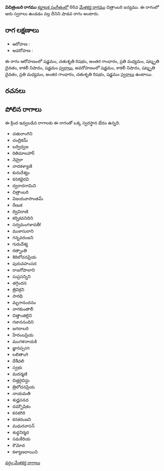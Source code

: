 {{Infobox ragam
	| name          	= విచిత్రంబరి
	| synonym	    	= 
	| mela          	= 
	| chakra        	= 
	| janaka        	= 
	| type          	= శాడవ
	| arohanam      	= {{svaraC|S|R2|G3|M2|D3|N3|S'}} 
	| avarohanam    	= {{svaraC|S'|N3|D3|M2|G3|R2|S}}
	| jeeva         	=
	| chhaya        	=
	| nyasa         	=
	| vishesha      	= 
	| equivalent  		= 
}}
{{కర్ణాటక సంగీత రాగాలు}}
'''విచిత్రంబరి రాగము''' [[కర్ణాటక సంగీతం]]లో 66వ [[మేళకర్త రాగము]] చిత్రాంబరి జన్యము.  ఈ రాగంలో ఆరు స్వరాలు ఉండడం వల్ల దీనిని షాడవ రాగం అంటారు.


==రాగ లక్షణాలు==


* ఆరోహణ : {{svaraC|S|R2|G3|M2|D3|N3|S'}} 
* అవరోహణ : {{svaraC|S'|N3|D3|M2|G3|R2|S}}

ఈ రాగం ఆరోహణంలో షడ్జమం, చతుశృతి రిషభం, అంతర గాంధారం, ప్రతి మధ్యమం, షట్శృతి దైవతం, కాకలీ నిషాదం, షడ్జమం [[స్వరాలు]], అవరోహణంలో షడ్జమం, కాకలీ నిషాదం, షట్శృతి దైవతం, ప్రతి మధ్యమం, అంతర గాంధారం, చతుశృతి రిషభం, షడ్జమం [[స్వరాలు]] ఉంటాయి.

==రచనలు==



==పోలిన రాగాలు==
ఈ క్రింద ఇవ్వబడిన రాగాలకు ఈ రాగంతో ఒక్క స్వరస్థాన భేదం ఉన్నది.
* చతురాంగిని
* చంద్రికమ్
* బర్విధ్వజ
* రితిమాలహార్
* నెహ్రూ
* నాదకళ్యాణి
* కురుదేశ్యం
* కనకభైరవి
* ద్వరాదగామిని
* చిత్రాంబరి
* విజయవాసాంతమ్
* రేణుక
* ద్వివిరాణి
* కర్నికవనిదిని
* సర్వమంగళావతీ!
* ముకాసురాని
* గన్నవరంజని
* గురుదేశ్య
* రత్నాంతి
* శిరిలోచనప్రియ
* పురువహంసద
* రాజగోపాలాని
* సుప్రసన్నిని
* తగ్గిందన
* త్రివిక్రని
* సారథి
* మృగానందనం
* నాగకుంతాలీ
* చిత్తాంజిల్లిని
* గజాననందిని
* జగదాబరి
* హేరంబప్రియ
* మంగళనాయకి
* జ్ఞానప్పon
* లలితాంగి
* దేశీవలి
* స్వభు
* మదర్మణి
* చిత్తరైచిన్ధు
* త్రిలోచనప్రియ
* నాయమతి
* శుధ్హసనద
* దమ్బౌషికం
* కనకగిరి
* కనకరంజని
* మధురవాసన్
* శుధ్ధనిర్మద
* సమకీరియ
* కౌమోద
* కళ్యాణదాయిని



[[వర్గం:మేళకర్త రాగాలు]]